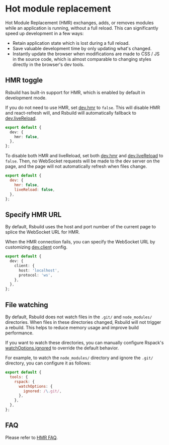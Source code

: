 # Hot module replacement

Hot Module Replacement (HMR) exchanges, adds, or removes modules while an application is running, without a full reload. This can significantly speed up development in a few ways:

- Retain application state which is lost during a full reload.
- Save valuable development time by only updating what's changed.
- Instantly update the browser when modifications are made to CSS / JS in the source code, which is almost comparable to changing styles directly in the browser's dev tools.

## HMR toggle

Rsbuild has built-in support for HMR, which is enabled by default in development mode.

If you do not need to use HMR, set [dev.hmr](/config/dev/hmr) to `false`. This will disable HMR and react-refresh will, and Rsbuild will automatically fallback to [dev.liveReload](/config/dev/live-reload).

```ts title="rsbuild.config.ts"
export default {
  dev: {
    hmr: false,
  },
};
```

To disable both HMR and liveReload, set both [dev.hmr](/config/dev/hmr) and [dev.liveReload](/config/dev/live-reload) to `false`. Then, no WebSocket requests will be made to the dev server on the page, and the page will not automatically refresh when files change.

```js title="rsbuild.config.ts"
export default {
  dev: {
    hmr: false,
    liveReload: false,
  },
};
```

## Specify HMR URL

By default, Rsbuild uses the host and port number of the current page to splice the WebSocket URL for HMR.

When the HMR connection fails, you can specify the WebSocket URL by customizing [dev.client](/config/dev/client) config.

```ts title="rsbuild.config.ts"
export default {
  dev: {
    client: {
      host: 'localhost',
      protocol: 'ws',
    },
  },
};
```

## File watching

By default, Rsbuild does not watch files in the `.git/` and `node_modules/` directories. When files in these directories changed, Rsbuild will not trigger a rebuild. This helps to reduce memory usage and improve build performance.

If you want to watch these directories, you can manually configure Rspack's [watchOptions.ignored](https://rspack.dev/config/watch#watchoptionsignored) to override the default behavior.

For example, to watch the `node_modules/` directory and ignore the `.git/` directory, you can configure it as follows:

```js title="rsbuild.config.ts"
export default {
  tools: {
    rspack: {
      watchOptions: {
        ignored: /\.git/,
      },
    },
  },
};
```

## FAQ

Please refer to [HMR FAQ](/guide/faq/hmr).
